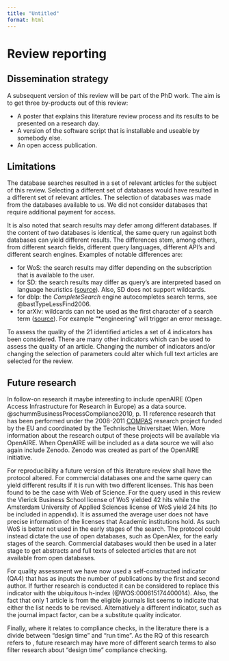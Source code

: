 ```yaml
---
title: "Untitled"
format: html
---
```



# Review reporting{#sec-review-reporting}

## Dissemination strategy

A subsequent version of this review will be part of the PhD work. The aim is to get three by-products out of this review:

- A poster that explains this literature review process and its results to be presented on a research day.
- A version of the software script that is installable and useable by somebody else.
- An open access publication.

<!--
Workflow management system
Business process management
Legal compliance
Regulatory compliance

https://www.planetcompliance.com/legal-and-regulatory-compliance/

[Compliance](https://thecontentauthority.com/blog/conformance-vs-compliance)
[Conformance](https://thecontentauthority.com/blog/conformance-vs-compliance)

Product Data Model (source)
Product Data Model (different source)
Object centric process mining
-->

## Limitations

The database searches resulted in a set of relevant articles for the subject of this review. Selecting a different set of databases would have resulted in a different set of relevant articles. The selection of databases was made from the databases available to us. We did not consider databases that require additional payment for access.

It is also noted that search results may defer among different databases. If the content of two databases is identical, the same query run against both databases can yield different results. The differences stem, among others, from different search fields, different query languages, different API's and different search engines. Examples of notable differences are:

- for WoS: the search results may differ depending on the subscription that is available to the user.
- for SD: the search results may differ as query's are interpreted based on language heuristics ([source](https://service.elsevier.com/app/answers/detail/a_id/35970/supporthub/sciencedirect/)). Also, SD does not support wildcards.
- for dblp: the *CompleteSearch* engine autocompletes search terms, see @bastTypeLessFind2006.
- for arXiv: wildcards can not be used as the first character of a search term ([source](https://www.arxiv.org/multi?%2Ffind=Search/)). For example "*engineering" will trigger an error message.

To assess the quality of the 21 identified articles a set of 4 indicators has been considered. There are many other indicators which can be used to assess the quality of an article. Changing the number of indicators and/or changing the selection of parameters could alter which full text articles are selected for the review.

## Future research

In follow-on research it maybe interesting to include openAIRE (Open Access Infrastructure for Research in Europe) as a data source. @schummBusinessProcessCompliance2010, p. 11 reference research that has been performed under the 2008-2011 [COMPAS](https://cordis.europa.eu/project/id/215175) research project funded by the EU and coordinated by the Technische Universitaet Wien. More information about the research output of these projects will be available via OpenAIRE. When OpenAIRE will be included as a data source we will also again include Zenodo. Zenodo was created as part of the OpenAIRE initiative.

For reproducibility a future version of this literature review shall have the protocol altered. For commercial databases one and the same query can yield different results if it is run with two different licenses. This has been found to be the case with Web of Science. For the query used in this review the Vlerick Business School license of WoS yielded 42 hits while the Amsterdam University of Applied Sciences license of WoS yield 24 hits (to be included in appendix). It is assumed the average user does not have precise information of the licenses that Academic institutions hold. As such WoS is better not used in the early stages of the search. The protocol could instead dictate the use of open databases, such as OpenAlex, for the early stages of the search. Commercial databases would then be used in a later stage to get abstracts and full texts of selected articles that are not available from open databases.

For quality assessment we have now used a self-constructed indicator (QA4) that has as inputs the number of publications by the first and second author. If further research is conducted it can be considered to replace this indicator with the ubiquitous h-index (@WOS:000615174400014). Also, the fact that only 1 article is from the eligible journals list seems to indicate that either the list needs to be revised. Alternatively a different indicator, such as the journal impact factor, can be a substitute quality indicator.

Finally, where it relates to compliance checks, in the literature there is a divide between "design time" and "run time". As the RQ of this research refers to \fbox{compliance by design}, future research may have more of different search terms to also filter research about "design time" compliance checking.

<!--
Did we miss searching for "compliance by design"? Did we miss searching for "inter organizational processes"?  
In practice the term "workflow management system" is used in financial institutions (source: Mark Muyres).


\newpage

**Search Strings Used**


Web of Science:

(TI=("business process" management or BPM) AND (AB=(compliance) OR KP=(compliance))) OR (TI=("business process" management or BPM) AND (AB=(regulat*) OR KP=(regulat*))) OR (TI=("business process *engineering") AND (AB=(compliance) OR KP=(compliance))) OR (TI=("business process *engineering") AND (AB=(regulat*) OR KP=(regulat*)))

DBLP:
- "business process management" compliance
- "business process management" regulat*
- "business process *engineering" compliance
- "business process \*engineering" and regulat*

ScienceDirect:
title="business process management" and tka=compliance or regulation or regulatory or engineering or reengineering or design

Zenodo:  
+title:"business process management" +regulat* OR compliance +resource_type.type:publication

\newpage
-->